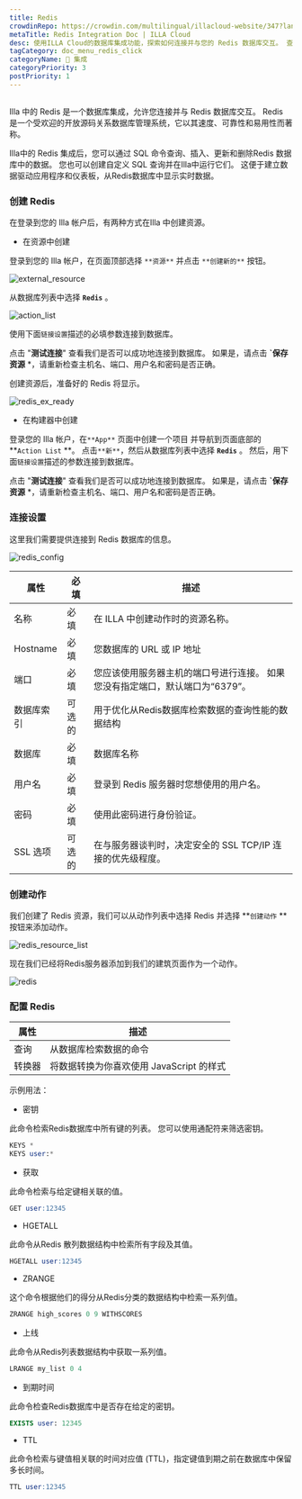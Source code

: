 ```yaml
---
title: Redis
crowdinRepo: https://crowdin.com/multilingual/illacloud-website/347?languages=zhcn&filter=basic&value=0
metaTitle: Redis Integration Doc | ILLA Cloud
desc: 使用ILLA Cloud的数据库集成功能，探索如何连接并与您的 Redis 数据库交互。 查看本指南了解更多详情。
tagCategory: doc_menu_redis_click
categoryName: 🔨 集成
categoryPriority: 3
postPriority: 1
---
```


## <h2 hidden>Redis是什么？</h2>

Illa 中的 Redis 是一个数据库集成，允许您连接并与 Redis 数据库交互。 Redis 是一个受欢迎的开放源码关系数据库管理系统，它以其速度、可靠性和易用性而著称。

Illa中的 Redis 集成后，您可以通过 SQL 命令查询、插入、更新和删除Redis 数据库中的数据。 您也可以创建自定义 SQL 查询并在Illa中运行它们。 这便于建立数据驱动应用程序和仪表板，从Redis数据库中显示实时数据。

### 创建 Redis

在登录到您的 Illa 帐户后，有两种方式在Illa 中创建资源。

-   在资源中创建

登录到您的 Illa 帐户，在页面顶部选择 `**资源**` 并点击 `**创建新的**` 按钮。

![external_resource](https://cdn.illacloud.com/official-website/img/docs/external_resource.png)

从数据库列表中选择 **`Redis`** 。

![action_list](https://cdn.illacloud.com/official-website/img/docs/action_list.png)

使用下面`链接设置`描述的必填参数连接到数据库。

点击 "**测试连接**" 查看我们是否可以成功地连接到数据库。 如果是，请点击 **\`保存资源** \*，请重新检查主机名、端口、用户名和密码是否正确。

创建资源后，准备好的 Redis 将显示。

![redis_ex_ready](https://cdn.illacloud.com/official-website/img/docs/redis_ex_ready.png)

-   在构建器中创建

登录您的 Illa 帐户，在`**App**` 页面中创建一个项目 并导航到页面底部的 **`Action List` **。 点击`**新**`，然后从数据库列表中选择 **`Redis`** 。 然后，用下面`链接设置`描述的参数连接到数据库。

点击 "**测试连接**" 查看我们是否可以成功地连接到数据库。 如果是，请点击 **\`保存资源** \*，请重新检查主机名、端口、用户名和密码是否正确。

### 连接设置

这里我们需要提供连接到 Redis 数据库的信息。

![redis_config](https://cdn.illacloud.com/official-website/img/docs/redis_config.png)

| 属性             | 必填  | 描述                                                                                                            |
| -------------- | --- | ------------------------------------------------------------------------------------------------------------- |
| 名称             | 必填  | 在 ILLA 中创建动作时的资源名称。                                                                                           |
| Hostname       | 必填  | 您数据库的 URL 或 IP 地址                                                                                             |
| 端口             | 必填  | 您应该使用服务器主机的端口号进行连接。 如果您没有指定端口，默认端口为“6379”。                                                                    |
| 数据库索引          | 可选的 | 用于优化从Redis数据库检索数据的查询性能的数据结构                                                                                   |
| 数据库            | 必填  | 数据库名称                                                                                                         |
| 用户名            | 必填  | 登录到 Redis 服务器时您想使用的用户名。                                                                                       |
| 密码             | 必填  | 使用此密码进行身份验证。                                                                                                  |
| SSL 选项         | 可选的 | 在与服务器谈判时，决定安全的 SSL TCP/IP 连接的优先级程度。                                                                           |

### 创建动作

我们创建了 Redis 资源，我们可以从动作列表中选择 Redis 并选择 **`创建动作` ** 按钮来添加动作。

![redis_resource_list](https://cdn.illacloud.com/official-website/img/docs/redis_resource_list.png)

现在我们已经将Redis服务器添加到我们的建筑页面作为一个动作。

![redis](https://cdn.illacloud.com/official-website/img/docs/redis.png)

### 配置 Redis

| 属性       | 描述                                                |
| -------- | ------------------------------------------------- |
| 查询       | 从数据库检索数据的命令                                       |
| 转换器      | 将数据转换为你喜欢使用 JavaScript 的样式                        |

示例用法：

-   密钥

此命令检索Redis数据库中所有键的列表。 您可以使用通配符来筛选密钥。

```sql
KEYS *
KEYS user:*
```

-   获取

此命令检索与给定键相关联的值。

```sql
GET user:12345
```

-   HGETALL

此命令从Redis 散列数据结构中检索所有字段及其值。

```sql
HGETALL user:12345
```

-   ZRANGE

这个命令根据他们的得分从Redis分类的数据结构中检索一系列值。

```sql
ZRANGE high_scores 0 9 WITHSCORES
```

-   上线

此命令从Redis列表数据结构中获取一系列值。

```sql
LRANGE my_list 0 4
```

-   到期时间

此命令检查Redis数据库中是否存在给定的密钥。

```sql
EXISTS user: 12345
```

-   TTL

此命令检索与键值相关联的时间对应值 (TTL)，指定键值到期之前在数据库中保留多长时间。

```sql
TTL user:12345
```
